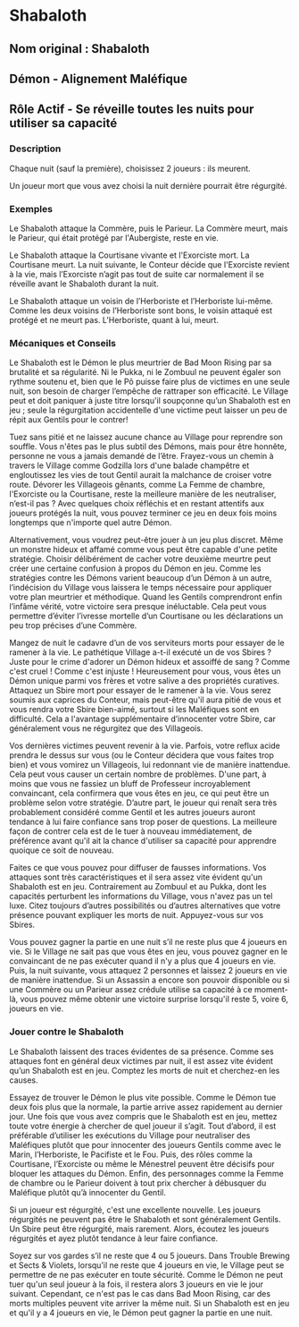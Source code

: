 # Shabaloth 

## Nom original : Shabaloth

## Démon - Alignement Maléfique

## Rôle Actif - Se réveille toutes les nuits pour utiliser sa capacité

### Description

Chaque nuit (sauf la première), choisissez 2 joueurs : ils meurent.

Un joueur mort que vous avez choisi la nuit dernière pourrait être régurgité.

### Exemples

Le Shabaloth attaque la Commère, puis le Parieur. La Commère meurt, mais le Parieur, qui était protégé par l'Aubergiste, reste en vie.

Le Shabaloth attaque la Courtisane vivante et l'Exorciste mort. La Courtisane meurt. La nuit suivante, le Conteur décide que l'Exorciste revient à la vie, mais l’Exorciste n’agit pas tout de suite car normalement il se réveille avant le Shabaloth durant la nuit.

Le Shabaloth attaque un voisin de l’Herboriste et l’Herboriste lui-même. Comme les deux voisins de l’Herboriste sont bons, le voisin attaqué est protégé et ne meurt pas. L’Herboriste, quant à lui, meurt.

### Mécaniques et Conseils

Le Shabaloth est le Démon le plus meurtrier de Bad Moon Rising par sa brutalité et sa régularité. Ni le Pukka, ni le Zombuul ne peuvent égaler son rythme soutenu et, bien que le Pô puisse faire plus de victimes en une seule nuit, son besoin de charger l’empêche de rattraper son efficacité. Le Village peut et doit paniquer à juste titre lorsqu'il soupçonne qu’un Shabaloth est en jeu ; seule la régurgitation accidentelle d'une victime peut laisser un peu de répit aux Gentils pour le contrer!

Tuez sans pitié et ne laissez aucune chance au Village pour reprendre son souffle. Vous n'êtes pas le plus subtil des Démons, mais pour être honnête, personne ne vous a jamais demandé de l’être. Frayez-vous un chemin à travers le Village comme Godzilla lors d'une balade champêtre et engloutissez les vies de tout Gentil aurait la malchance de croiser votre route. Dévorer les Villageois gênants, comme La Femme de chambre, l'Exorciste ou la Courtisane, reste la meilleure manière de les neutraliser, n’est-il pas ? Avec quelques choix réfléchis et en restant attentifs aux joueurs protégés la nuit, vous pouvez terminer ce jeu en deux fois moins longtemps que n'importe quel autre Démon.

Alternativement, vous voudrez peut-être jouer à un jeu plus discret. Même un monstre hideux et affamé comme vous peut être capable d'une petite stratégie. Choisir délibérément de cacher votre deuxième meurtre peut créer une certaine confusion à propos du Démon en jeu. Comme les stratégies contre les Démons varient beaucoup d’un Démon à un autre, l’indécision du Village vous laissera le temps nécessaire pour appliquer votre plan meurtrier et méthodique. Quand les Gentils comprendront enfin l’infâme vérité, votre victoire sera presque inéluctable. Cela peut vous permettre d’éviter l’ivresse mortelle d’un Courtisane ou les déclarations un peu trop précises d’une Commère.

Mangez de nuit le cadavre d’un de vos serviteurs morts pour essayer de le ramener à la vie. Le pathétique Village a-t-il exécuté un de vos Sbires ? Juste pour le crime d'adorer un Démon hideux et assoiffé de sang ? Comme c'est cruel !  Comme c'est injuste ! Heureusement pour vous, vous êtes un Démon unique parmi vos frères et votre salive a des propriétés curatives. Attaquez un Sbire mort pour essayer de le ramener à la vie. Vous serez soumis aux caprices du Conteur, mais peut-être qu'il aura pitié de vous et vous rendra votre Sbire bien-aimé, surtout si les Maléfiques sont en difficulté. Cela a l'avantage supplémentaire d’innocenter votre Sbire, car généralement vous ne régurgitez que des Villageois.

Vos dernières victimes peuvent revenir à la vie. Parfois, votre reflux acide prendra le dessus sur vous (ou le Conteur décidera que vous faites trop bien) et vous vomirez un Villageois, lui redonnant vie de manière inattendue. Cela peut vous causer un certain nombre de problèmes. D'une part, à moins que vous ne fassiez un bluff de Professeur incroyablement convaincant, cela confirmera que vous êtes en jeu, ce qui peut être un problème selon votre stratégie. D’autre part, le joueur qui renaît sera très probablement considéré comme Gentil et les autres joueurs auront tendance à lui faire confiance sans trop poser de questions. La meilleure façon de contrer cela est de le tuer à nouveau immédiatement, de préférence avant qu'il ait la chance d'utiliser sa capacité pour apprendre quoique ce soit de nouveau.

Faites ce que vous pouvez pour diffuser de fausses informations. Vos attaques sont très caractéristiques et il sera assez vite évident qu'un Shabaloth est en jeu. Contrairement au Zombuul et au Pukka, dont les capacités perturbent les informations du Village, vous n'avez pas un tel luxe. Citez toujours d’autres possibilités ou d’autres alternatives que votre présence pouvant expliquer les morts de nuit. Appuyez-vous sur vos Sbires.

Vous pouvez gagner la partie en une nuit s’il ne reste plus que 4 joueurs en vie. Si le Village ne sait pas que vous êtes en jeu, vous pouvez gagner en le convaincant de ne pas exécuter quand il n'y a plus que 4 joueurs en vie. Puis, la nuit suivante, vous attaquez 2 personnes et laissez 2 joueurs en vie de manière inattendue. Si un Assassin a encore son pouvoir disponible ou si une Commère ou un Parieur assez crédule utilise sa capacité à ce moment-là, vous pouvez même obtenir une victoire surprise lorsqu'il reste 5, voire 6, joueurs en vie.

### Jouer contre le Shabaloth

Le Shabaloth laissent des traces évidentes de sa présence. Comme ses attaques font en général deux victimes par nuit, il est assez vite évident qu’un Shabaloth est en jeu. Comptez les morts de nuit et cherchez-en les causes.

Essayez de trouver le Démon le plus vite possible. Comme le Démon tue deux fois plus que la normale, la partie arrive assez rapidement au dernier jour. Une fois que vous avez compris que le Shabaloth est en jeu, mettez toute votre énergie à chercher de quel joueur il s’agit. Tout d’abord, il est préférable d’utiliser les exécutions du Village pour neutraliser des Maléfiques plutôt que pour innocenter des joueurs Gentils comme avec le Marin, l’Herboriste, le Pacifiste et le Fou. Puis, des rôles comme la Courtisane, l’Exorciste ou même le Ménestrel peuvent être décisifs pour bloquer les attaques du Démon. Enfin, des personnages comme la Femme de chambre ou le Parieur doivent à tout prix chercher à débusquer du Maléfique plutôt qu’à innocenter du Gentil.

Si un joueur est régurgité, c'est une excellente nouvelle. Les joueurs régurgités ne peuvent pas être le Shabaloth et sont généralement Gentils. Un Sbire peut être régurgité, mais rarement. Alors, écoutez les joueurs régurgités et ayez plutôt tendance à leur faire confiance.

Soyez sur vos gardes s’il ne reste que 4 ou 5 joueurs. Dans Trouble Brewing et Sects & Violets, lorsqu’il ne reste que 4 joueurs en vie, le Village peut se permettre de ne pas exécuter en toute sécurité. Comme le Démon ne peut tuer qu'un seul joueur à la fois, il restera alors 3 joueurs en vie le jour suivant. Cependant, ce n'est pas le cas dans Bad Moon Rising, car des morts multiples peuvent vite arriver la même nuit. Si un Shabaloth est en jeu et qu'il y a 4 joueurs en vie, le Démon peut gagner la partie en une nuit.

